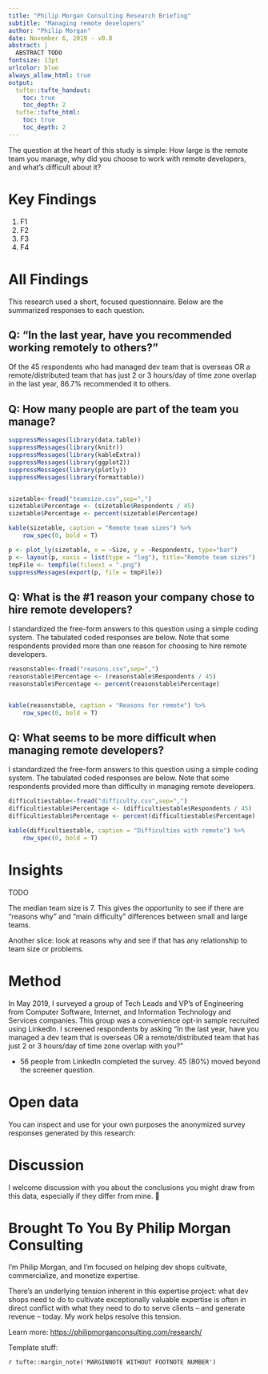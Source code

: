 ```yaml
---
title: "Philip Morgan Consulting Research Briefing"
subtitle: "Managing remote developers"
author: "Philip Morgan"
date: November 6, 2019 - v0.8
abstract: |
  ABSTRACT TODO
fontsize: 13pt
urlcolor: blue
always_allow_html: true
output:
  tufte::tufte_handout:
    toc: true
    toc_depth: 2
  tufte::tufte_html:
    toc: true
    toc_depth: 2
---
```


\newpage
The question at the heart of this study is simple: How large is the remote team you manage, why did you choose to work with remote developers, and what's difficult about it?

# Key Findings

1. F1
2. F2
3. F3
4. F4

\newpage
# All Findings

This research used a short, focused questionnaire. Below are the summarized responses to each question.

## Q: "In the last year, have you recommended working remotely to others?"

Of the 45 respondents who had managed dev team that is overseas OR a remote/distributed team that has just 2 or 3 hours/day of time zone overlap in the last year, 86.7% recommended it to others.

## Q: How many people are part of the team you manage?

```r
suppressMessages(library(data.table))
suppressMessages(library(knitr))
suppressMessages(library(kableExtra))
suppressMessages(library(ggplot2))
suppressMessages(library(plotly))
suppressMessages(library(formattable))


sizetable<-fread("teamsize.csv",sep=",")
sizetable$Percentage <- (sizetable$Respondents / 45)
sizetable$Percentage <- percent(sizetable$Percentage)

kable(sizetable, caption = "Remote team sizes") %>%
    row_spec(0, bold = T)

p <- plot_ly(sizetable, x = ~Size, y = ~Respondents, type="bar")
p <- layout(p, xaxis = list(type = "log"), title="Remote team sizes")
tmpFile <- tempfile(fileext = ".png")
suppressMessages(export(p, file = tmpFile))
```

\newpage
## Q: What is the #1 reason your company chose to hire remote developers?

I standardized the free-form answers to this question using a simple coding system. The tabulated coded responses are below. Note that some respondents provided more than one reason for choosing to hire remote developers.

```r
reasonstable<-fread("reasons.csv",sep=",")
reasonstable$Percentage <- (reasonstable$Respondents / 45)
reasonstable$Percentage <- percent(reasonstable$Percentage)


kable(reasonstable, caption = "Reasons for remote") %>%
    row_spec(0, bold = T)
```

## Q: What seems to be more difficult when managing remote developers?

I standardized the free-form answers to this question using a simple coding system. The tabulated coded responses are below. Note that some respondents provided more than difficulty in managing remote developers.

```r
difficultiestable<-fread("difficulty.csv",sep=",")
difficultiestable$Percentage <- (difficultiestable$Respondents / 45)
difficultiestable$Percentage <- percent(difficultiestable$Percentage)

kable(difficultiestable, caption = "Difficulties with remote") %>%
    row_spec(0, bold = T)
```

# Insights

TODO

The median team size is 7. This gives the opportunity to see if there are "reasons why" and "main difficulty" differences between small and large teams.

Another slice: look at reasons why and see if that has any relationship to team size or problems.

# Method

In May 2019, I surveyed a group of Tech Leads and VP's of Engineering from Computer Software, Internet, and Information Technology and Services companies. This group was a convenience opt-in sample recruited using LinkedIn. I screened respondents by asking "In the last year, have you managed a dev team that is overseas OR a remote/distributed team that has just 2 or 3 hours/day of time zone overlap with you?"

- 56 people from LinkedIn completed the survey. 45 (80%) moved beyond the screener question.

# Open data

You can inspect and use for your own purposes the anonymized survey responses generated by this research: <TODO>

# Discussion

I welcome discussion with you about the conclusions you might draw from this data, especially if they differ from mine. 

# Brought To You By Philip Morgan Consulting

I'm Philip Morgan, and I'm focused on helping dev shops cultivate, commercialize, and monetize expertise. 

There's an underlying tension inherent in this expertise project: what dev shops need to do to cultivate exceptionally valuable expertise is often in direct conflict with what they need to do to serve clients -- and generate revenue -- today. My work helps resolve this tension. 

Learn more: 
<https://philipmorganconsulting.com/research/>

Template stuff:

`r tufte::margin_note('MARGINNOTE WITHOUT FOOTNOTE NUMBER')`
